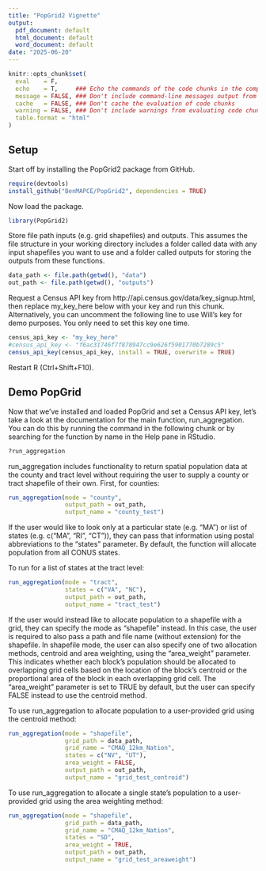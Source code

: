 ```yaml
---
title: "PopGrid2 Vignette"
output:
  pdf_document: default
  html_document: default
  word_document: default
date: "2025-06-20"
---
```


```r
knitr::opts_chunk$set(
  eval    = F,
  echo    = T,     ### Echo the commands of the code chunks in the compiled document
  message = FALSE, ### Don't include command-line messages output from evaluating code chunks
  cache   = FALSE, ### Don't cache the evaluation of code chunks
  warning = FALSE, ### Don't include warnings from evaluating code chunks
  table.format = "html"
)
```

## Setup

Start off by installing the PopGrid2 package from GitHub.

```r
require(devtools)
install_github("BenMAPCE/PopGrid2", dependencies = TRUE)
```

Now load the package.

```r
library(PopGrid2)
```

Store file path inputs (e.g. grid shapefiles) and outputs. This assumes the file structure in your working directory includes a folder called data with any input shapefiles you want to use and a folder called outputs for storing the outputs from these functions.

```r
data_path <- file.path(getwd(), "data")
out_path <- file.path(getwd(), "outputs")
```

Request a Census API key from http://api.census.gov/data/key_signup.html, then replace my_key_here below with your key and run this chunk. Alternatively, you can uncomment the following line to use Will's key for demo purposes. You only need to set this key one time.

```r
census_api_key <- "my_key_here"
#census_api_key <- "f6ac31746f7f878947cc9e626f5901770b7289c5"
census_api_key(census_api_key, install = TRUE, overwrite = TRUE)
```

Restart R (Ctrl+Shift+F10).

## Demo PopGrid

Now that we've installed and loaded PopGrid and set a Census API key, let's take a look at the documentation for the main function, run_aggregation. You can do this by running the command in the following chunk or by searching for the function by name in the Help pane in RStudio.

```r
?run_aggregation
```

run_aggregation includes functionality to return spatial population data at the county and tract level without requiring the user to supply a county or tract shapefile of their own. First, for counties:

```r
run_aggregation(mode = "county",
                output_path = out_path,
                output_name = "county_test")
```

If the user would like to look only at a particular state (e.g. "MA") or list of states (e.g. c("MA", "RI", "CT")), they can pass that information using postal abbreviations to the "states" parameter. By default, the function will allocate population from all CONUS states.

To run for a list of states at the tract level:

```r
run_aggregation(mode = "tract",
                states = c("VA", "NC"),
                output_path = out_path,
                output_name = "tract_test")
```

If the user would instead like to allocate population to a shapefile with a grid, they can specify the mode as "shapefile" instead. In this case, the user is required to also pass a path and file name (without extension) for the shapefile. In shapefile mode, the user can also specify one of two allocation methods, centroid and area weighting, using the "area_weight" parameter. This indicates whether each block's population should be allocated to overlapping grid cells based on the location of the block's centroid or the proportional area of the block in each overlapping grid cell. The "area_weight" parameter is set to TRUE by default, but the user can specify FALSE instead to use the centroid method.

To use run_aggregation to allocate population to a user-provided grid using the centroid method:

```r
run_aggregation(mode = "shapefile",
                grid_path = data_path,
                grid_name = "CMAQ_12km_Nation",
                states = c("NV", "UT"),
                area_weight = FALSE,
                output_path = out_path,
                output_name = "grid_test_centroid")
```

To use run_aggregation to allocate a single state's population to a user-provided grid using the area weighting method:

```r
run_aggregation(mode = "shapefile",
                grid_path = data_path,
                grid_name = "CMAQ_12km_Nation",
                states = "SD",
                area_weight = TRUE,
                output_path = out_path,
                output_name = "grid_test_areaweight")
```
